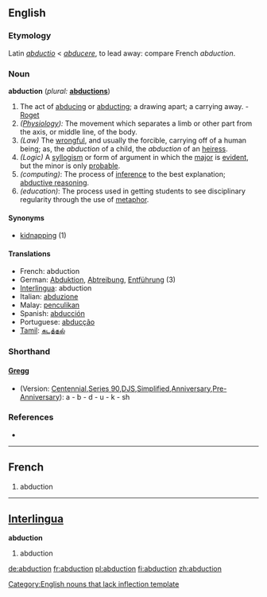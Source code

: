 {{wikisource1911Enc|Abduction}}
==English==

===Etymology===
Latin ''[[abductio]]'' < ''[[abducere]]'', to lead away: compare French ''abduction''. 

===Noun===
'''abduction''' (''plural:'' '''[[abductions]]''')

#The act of [[abducing]] or [[abducting]]; a drawing apart; a carrying away. - [[Roget]]
#''([[Physiology]]):'' The movement which separates a limb or other part from the axis, or middle line, of the body.
#''(Law)'' The [[wrongful]], and usually the forcible, carrying off of a human being; as, the ''abduction'' of a child, the ''abduction'' of an [[heiress]].
#''(Logic)'' A [[syllogism]] or form of argument in which the [[major]] is [[evident]], but the minor is only [[probable]].
#''(computing)'': The process of [[inference]] to the best explanation; [[abductive reasoning]].
#''(education)'': The process used in getting students to see disciplinary regularity through the use of [[metaphor]].

====Synonyms====
*[[kidnapping]] (1)

====Translations====
*French: abduction
*German: [[Abduktion]], [[Abtreibung]], [[Entführung]] {{f}} (3)
*[[Interlingua]]: abduction
*Italian: [[abduzione]]
*Malay: [[penculikan]]
*Spanish: [[abducción]]
*Portuguese: [[abducção]]
*[[Tamil]]: [[கடத்தல்]]

===Shorthand===
====[http://en.wikipedia.org/wiki/Gregg_Shorthand Gregg]====
* (Version: [http://en.wikipedia.org/wiki/Gregg_Shorthand#Centennial_Gregg_Shorthand Centennial],[http://en.wikipedia.org/wiki/Gregg_Shorthand#Series_90_Gregg_Shorthand  Series 90],[http://en.wikipedia.org/wiki/Gregg_Shorthand#Diamond_Jubilee_Gregg_Shorthand  DJS],[http://en.wikipedia.org/wiki/Gregg_Shorthand#Simplified_Gregg_Shorthand Simplified],[http://en.wikipedia.org/wiki/Gregg_Shorthand#Anniversary_Gregg_Shorthand Anniversary],[http://en.wikipedia.org/wiki/Gregg_Shorthand#Pre-Anniversary_Gregg_Shorthand Pre-Anniversary]): a - b - d - u - k - sh

===References===
*{{R:Webster 1913}}
----

==French==

# abduction

----

==[[Interlingua]]==
'''abduction'''
# abduction

[[Category:English nouns that lack inflection template]]

[[de:abduction]]
[[fr:abduction]]
[[pl:abduction]]
[[fi:abduction]]
[[zh:abduction]]